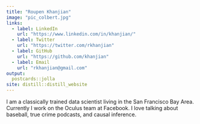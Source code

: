 ```yaml
---
title: "Roupen Khanjian"
image: "pic_colbert.jpg"
links:
  - label: LinkedIn
    url: "https://www.linkedin.com/in/khanjian/"
  - label: Twitter
    url: "https://twitter.com/rkhanjian"
  - label: GitHub
    url: "https://github.com/khanjian"
  - label: Email
    url: "rkhanjian@gmail.com"
output:
  postcards::jolla
site: distill::distill_website  
---
```

 
I am a classically trained data scientist living in the San Francisco Bay Area. 
Currently I work on the Oculus team at Facebook. I love talking about baseball, 
true crime podcasts, and causal inference.
